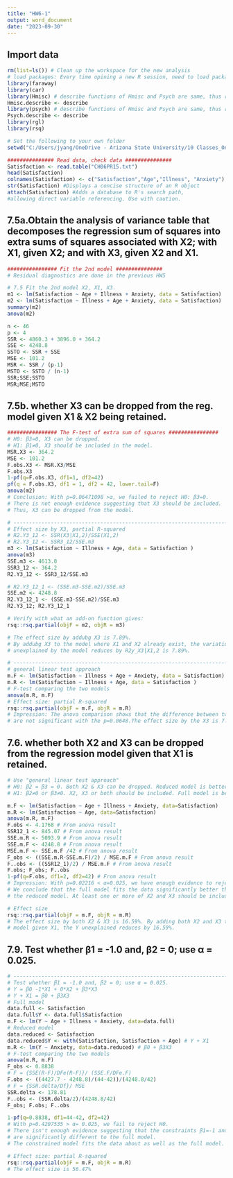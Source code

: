 ---
title: "HW6-1"
output: word_document
date: "2023-09-30"
---

## Import data
```{r}
rm(list=ls()) # Clean up the workspace for the new analysis
# load packages: Every time opining a new R session, need to load packages.
library(faraway)
library(car)
library(Hmisc) # describe functions of Hmisc and Psych are same, thus rename it.
Hmisc.describe <- describe
library(psych) # describe functions of Hmisc and Psych are same, thus rename it.
Psych.describe <- describe
library(rgl)
library(rsq)

# Set the following to your own folder 
setwd("C:/Users/jyang/OneDrive - Arizona State University/10 Classes_OneDrive/2023_STP530_Regression/HW6")

############### Read data, check data ###############
Satisfaction <- read.table("CH06PR15.txt")
head(Satisfaction)
colnames(Satisfaction) <- c("Satisfaction","Age","Illness", "Anxiety")
str(Satisfaction) #Displays a concise structure of an R object
attach(Satisfaction) #Adds a database to R's search path, 
#allowing direct variable referencing. Use with caution.

```

## 7.5a.Obtain the analysis of variance table that decomposes the regression sum of squares into extra sums of squares associated with X2; with X1, given X2; and with X3, given X2 and X1.

```{r}
################ Fit the 2nd model ###############
# Residual diagnostics are done in the previous HW5

# 7.5 Fit the 2nd model X2, X1, X3.
m1 <- lm(Satisfaction ~ Age + Illness + Anxiety, data = Satisfaction)
m2 <- lm(Satisfaction ~ Illness + Age + Anxiety, data = Satisfaction)
summary(m2)
anova(m2)

n <- 46
p <- 4
SSR <- 4860.3 + 3896.0 + 364.2
SSE <- 4248.8
SSTO <- SSR + SSE
MSE <- 101.2
MSR <- SSR / (p-1)
MSTO <- SSTO / (n-1)
SSR;SSE;SSTO
MSR;MSE;MSTO
```


## 7.5b. whether X3 can be dropped from the reg. model given X1 & X2 being retained.

```{r}
################ The F-test of extra sum of squares ################
# H0: β3=0, X3 can be dropped.
# H1: β1≠0, X3 should be included in the model.
MSR.X3 <- 364.2
MSE <- 101.2
F.obs.X3 <- MSR.X3/MSE
F.obs.X3
1-pf(q=F.obs.X3, df1=1, df2=42)
pf(q = F.obs.X3, df1 = 1, df2 = 42, lower.tail=F)
anova(m2)
# Conclusion: With p=0.06471098 >α, we failed to reject H0: β3=0. 
# There is not enough evidence suggesting that X3 should be included. 
# Thus, X3 can be dropped from the model. 

# -------------------------------------------------------------------------
# Effect size by X3, partial R-squared
# R2.Y3_12 <- SSR(X3|X1,2)/SSE(X1,2)
# R2.Y3_12 <- SSR3_12/SSE.m3
m3 <- lm(Satisfaction ~ Illness + Age, data = Satisfaction )
anova(m3)
SSE.m3 <- 4613.0
SSR3_12 <- 364.2
R2.Y3_12 <- SSR3_12/SSE.m3

# R2.Y3_12_1 <- (SSE.m3-SSE.m2)/SSE.m3
SSE.m2 <- 4248.8
R2.Y3_12_1 <- (SSE.m3-SSE.m2)/SSE.m3
R2.Y3_12; R2.Y3_12_1

# Verify with what an add-on function gives:
rsq::rsq.partial(objF = m2, objR = m3)

# The effect size by addubg X3 is 7.89%.
# By addubg X3 to the model where X1 and X2 already exist, the variation in Y
# unexplained by the model reduces by R2y_X3|X1,2 is 7.89%.

# -------------------------------------------------------------------------
# general linear test approach
m.F <- lm(Satisfaction ~ Illness + Age + Anxiety, data = Satisfaction)
m.R <- lm(Satisfaction ~ Illness + Age, data = Satisfaction )
# F-test comparing the two models
anova(m.R, m.F)
# Effect size: partial R-squared
rsq::rsq.partial(objF = m.F, objR = m.R)
# Impression: The anova comparison shows that the difference between two models  
# are not significant with the p=0.0648.The effect size by the X3 is 7.89%.

```

## 7.6. whether both X2 and X3 can be dropped from the regression model given that X1 is retained.
```{r}
# Use "general linear test approach"
# H0: β2 = β3 = 0. Both X2 & X3 can be dropped. Reduced model is better.
# H1: β2≠0 or β3≠0. X2, X3 or both should be included. Full model is better. 

m.F <- lm(Satisfaction ~ Age + Illness + Anxiety, data=Satisfaction)
m.R <- lm(Satisfaction ~ Age, data=Satisfaction)
anova(m.R, m.F)
F.obs <- 4.1768 # From anova result
SSR12_1 <- 845.07 # From anova result
SSE.m.R <- 5093.9 # From anova result
SSE.m.F <- 4248.8 # From anova result
MSE.m.F <- SSE.m.F /42 # From anova result
F_obs <- ((SSE.m.R-SSE.m.F)/2) / MSE.m.F # From anova result
F..obs <- ((SSR12_1)/2) / MSE.m.F # From anova result
F.obs; F_obs; F..obs
1-pf(q=F.obs, df1=2, df2=42) # From anova result
# Impression: With p=0.02216 < α=0.025, we have enough evidence to reject H0.
# We conclude that the full model fits the data significantly better than 
# the reduced model. At least one or more of X2 and X3 should be included in the model.

# Effect size
rsq::rsq.partial(objF = m.F, objR = m.R)
# The effect size by both X2 & X3 is 16.59%. By adding both X2 and X3 to the 
# model given X1, the Y unexplained reduces by 16.59%.
```

## 7.9. Test whether β1 = -1.0 and, β2 = 0; use α = 0.025.
```{r}
# -------------------------------------------------------------------------
# Test whether β1 = -1.0 and, β2 = 0; use α = 0.025.
# Y = β0 -1*X1 + 0*X2 + β3*X3
# Y + X1 = β0 + β3X3
# Full model
data.full <- Satisfaction
data.full$Y <- data.full$Satisfaction
m.F <- lm(Y ~ Age + Illness + Anxiety, data=data.full)
# Reduced model
data.reduced <- Satisfaction
data.reduced$Y <- with(Satisfaction, Satisfaction + Age) # Y + X1
m.R <- lm(Y ~ Anxiety, data=data.reduced) # β0 + β3X3
# F-test comparing the two models
anova(m.R, m.F)
F_obs <- 0.8838
# F = {SSE(R-F)/DFe(R-F)}/ (SSE.F/DFe.F)
F.obs <- ((4427.7 - 4248.8)/(44-42))/(4248.8/42)
# F = {SSR.delta/Df}/ MSE
SSR.delta <- 178.81
F..obs <- (SSR.delta/2)/(4248.8/42)
F_obs; F.obs; F..obs

1-pf(q=0.8838, df1=44-42, df2=42)
# With p=0.4207535 > α= 0.025, we fail to reject H0.
# There isn't enough evidence suggesting that the constraints β1=-1 and β2=0 
# are significantly different to the full model.
# The constrained model fits the data about as well as the full model.

# Effect size: partial R-squared
rsq::rsq.partial(objF = m.F, objR = m.R)
# The effect size is 56.47%
```


